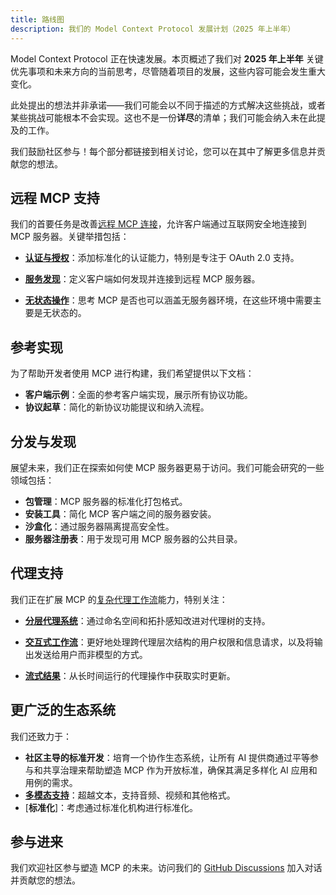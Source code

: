 ```yaml
---
title: 路线图
description: 我们的 Model Context Protocol 发展计划（2025 年上半年）
---
```


Model Context Protocol 正在快速发展。本页概述了我们对 **2025 年上半年** 关键优先事项和未来方向的当前思考，尽管随着项目的发展，这些内容可能会发生重大变化。

<Note>此处提出的想法并非承诺——我们可能会以不同于描述的方式解决这些挑战，或者某些挑战可能根本不会实现。这也不是一份**详尽**的清单；我们可能会纳入未在此提及的工作。</Note>

我们鼓励社区参与！每个部分都链接到相关讨论，您可以在其中了解更多信息并贡献您的想法。

## 远程 MCP 支持

我们的首要任务是改善[远程 MCP 连接](https://github.com/modelcontextprotocol/specification/discussions/102)，允许客户端通过互联网安全地连接到 MCP 服务器。关键举措包括：

- [**认证与授权**](https://github.com/modelcontextprotocol/specification/discussions/64)：添加标准化的认证能力，特别是专注于 OAuth 2.0 支持。

- [**服务发现**](https://github.com/modelcontextprotocol/specification/discussions/69)：定义客户端如何发现并连接到远程 MCP 服务器。

- [**无状态操作**](https://github.com/modelcontextprotocol/specification/discussions/102)：思考 MCP 是否也可以涵盖无服务器环境，在这些环境中需要主要是无状态的。

## 参考实现

为了帮助开发者使用 MCP 进行构建，我们希望提供以下文档：

- **客户端示例**：全面的参考客户端实现，展示所有协议功能。
- **协议起草**：简化的新协议功能提议和纳入流程。

## 分发与发现

展望未来，我们正在探索如何使 MCP 服务器更易于访问。我们可能会研究的一些领域包括：

- **包管理**：MCP 服务器的标准化打包格式。
- **安装工具**：简化 MCP 客户端之间的服务器安装。
- **沙盒化**：通过服务器隔离提高安全性。
- **服务器注册表**：用于发现可用 MCP 服务器的公共目录。

## 代理支持

我们正在扩展 MCP 的[复杂代理工作流](https://github.com/modelcontextprotocol/specification/discussions/111)能力，特别关注：

- [**分层代理系统**](https://github.com/modelcontextprotocol/specification/discussions/94)：通过命名空间和拓扑感知改进对代理树的支持。

- [**交互式工作流**](https://github.com/modelcontextprotocol/specification/issues/97)：更好地处理跨代理层次结构的用户权限和信息请求，以及将输出发送给用户而非模型的方式。

- [**流式结果**](https://github.com/modelcontextprotocol/specification/issues/117)：从长时间运行的代理操作中获取实时更新。

## 更广泛的生态系统

我们还致力于：

- **社区主导的标准开发**：培育一个协作生态系统，让所有 AI 提供商通过平等参与和共享治理来帮助塑造 MCP 作为开放标准，确保其满足多样化 AI 应用和用例的需求。
- [**多模态支持**](https://github.com/modelcontextprotocol/specification/discussions/88)：超越文本，支持音频、视频和其他格式。
- [**标准化**]：考虑通过标准化机构进行标准化。

## 参与进来

我们欢迎社区参与塑造 MCP 的未来。访问我们的 [GitHub Discussions](https://github.com/orgs/modelcontextprotocol/discussions) 加入对话并贡献您的想法。